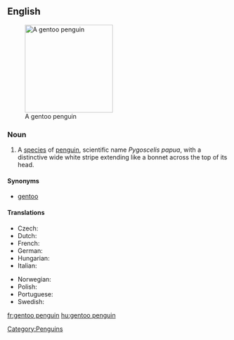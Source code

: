 ==English==
{{wikipedia}}
[[Image:Pygoscelis papua.jpg|200px|thumb|right|A gentoo penguin]]

===Noun===
{{en-noun|sg=[[gentoo]] [[penguin]]}}

# A [[species]] of [[penguin]], scientific name ''Pygoscelis papua'', with a distinctive wide white stripe extending like a bonnet across the top of its head. 

====Synonyms====
*[[gentoo]]

====Translations====
{{trans-top|Penguin}}
* Czech: {{t|cs|tučňák oslí}}
* Dutch: {{t|nl|ezelspinguïn}}
* French: {{t+|fr|manchot papou|m}}
* German: {{t+|fr|Eselspinguin|m}}
* Hungarian: {{t+|hu|szamárpingvin}}
* Italian: {{t|it|pinguino papua|m}}
{{trans-mid}}
* Norwegian: {{t|no|bøylepingvin}}
* Polish: {{t|pl|pingwin białobrewy}}
* Portuguese: {{t|pt|pinguim-gentoo}}
* Swedish: {{t|sv|åsnepingvin}}
{{trans-bottom}}

[[Category:Penguins]]

[[fr:gentoo penguin]]
[[hu:gentoo penguin]]